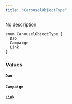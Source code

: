 ```yaml
---
title: "CarouselObjectType"
---
```


No description

```
enum CarouselObjectType {
  Dao
  Campaign
  Link
}

```

### Values[](#values "Direct link to heading")

#### `Dao`[](#dao "Direct link to heading")

#### `Campaign`[](#campaign "Direct link to heading")

#### `Link`[](#link "Direct link to heading")